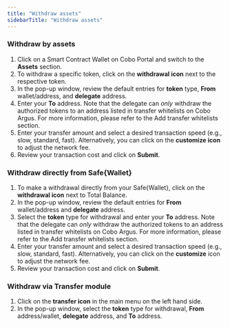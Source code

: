 ```yaml
---
title: "Withdraw assets"
sidebarTitle: "Withdraw assets"
---
```


### Withdraw by assets

1. Click on a Smart Contract Wallet on Cobo Portal and switch to the **Assets** section.
2. To withdraw a specific token, click on the **withdrawal icon** next to the respective token.
3. In the pop-up window, review the default entries for **token** type, **From** wallet/address, and **delegate** address.
4. Enter your **To** address. Note that the delegate can _only_ withdraw the authorized tokens to an address listed in transfer whitelists on Cobo Argus. For more information, please refer to the Add transfer whitelists section.
5. Enter your transfer amount and select a desired transaction speed (e.g., slow, standard, fast). Alternatively, you can click on the **customize icon** to adjust the network fee.
6. Review your transaction cost and click on **Submit**.

### Withdraw directly from Safe&#123;Wallet&#125;
1. To make a withdrawal directly from your Safe&#123;Wallet&#125;, click on the **withdrawal icon** next to Total Balance.
2. In the pop-up window, review the default entries for **From** wallet/address and **delegate** address.
3. Select the **token** type for withdrawal and enter your **To** address. Note that the delegate can _only_ withdraw the authorized tokens to an address listed in transfer whitelists on Cobo Argus. For more information, please refer to the Add transfer whitelists section.
4. Enter your transfer amount and select a desired transaction speed (e.g., slow, standard, fast). Alternatively, you can click on the **customize** icon to adjust the network fee.
5. Review your transaction cost and click on **Submit**.

### Withdraw via Transfer module
1. Click on the **transfer icon** in the main menu on the left hand side.
2. In the pop-up window, select the **token** type for withdrawal, **From** address/wallet, **delegate** address, and **To** address.
